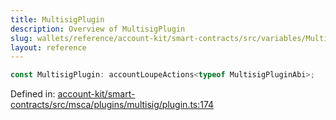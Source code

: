 ```yaml
---
title: MultisigPlugin
description: Overview of MultisigPlugin
slug: wallets/reference/account-kit/smart-contracts/src/variables/MultisigPlugin
layout: reference
---
```


```ts
const MultisigPlugin: accountLoupeActions<typeof MultisigPluginAbi>;
```

Defined in: [account-kit/smart-contracts/src/msca/plugins/multisig/plugin.ts:174](https://github.com/alchemyplatform/aa-sdk/blob/08da565ff1e1b5bcae4581d79993c4ed9e522c16/account-kit/smart-contracts/src/msca/plugins/multisig/plugin.ts#L174)
